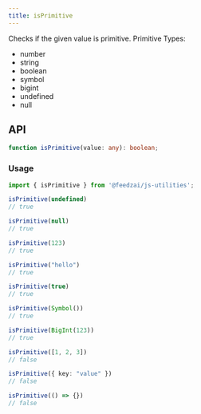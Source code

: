 ```yaml
---
title: isPrimitive
---
```

Checks if the given value is primitive.
Primitive Types:
- number
- string
- boolean
- symbol
- bigint
- undefined
- null

## API

```typescript
function isPrimitive(value: any): boolean;
```

### Usage

```typescript
import { isPrimitive } from '@feedzai/js-utilities';

isPrimitive(undefined)
// true

isPrimitive(null)
// true

isPrimitive(123)
// true

isPrimitive("hello")
// true

isPrimitive(true)
// true

isPrimitive(Symbol())
// true

isPrimitive(BigInt(123))
// true

isPrimitive([1, 2, 3])
// false

isPrimitive({ key: "value" })
// false

isPrimitive(() => {})
// false
```
